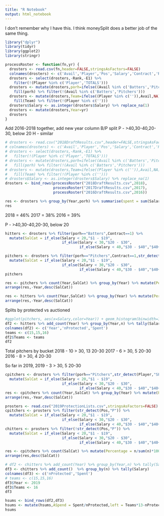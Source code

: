 ---
title: "R Notebook"
output: html_notebook
---
I don't remember why I have this.  I think moneySplit does a better job of the same thing.

```{r}
library("dplyr")
library(tidyr)
library(ggplot2)
library(stringr)

processRoster <- function(fn,yr) {
  drosters <- read.csv(fn,header=FALSE,stringsAsFactors=FALSE)
  colnames(drosters) <- c('Avail','Player','Pos','Salary','Contract','Rank','E1')
  drosters <- select(drosters,-Rank,-E1) %>%
    filter(!(Player %in% c('Player','TOTALS')))
  drosters <- mutate(drosters,porh=ifelse((Avail %in% c('Batters','Pitchers')),Avail,NA)) %>% 
    fill(porh) %>% filter(!(Avail %in% c('Batters','Pitchers')))
  drosters <- mutate(drosters,Team=ifelse((Player %in% c('')),Avail,NA)) %>% 
    fill(Team) %>% filter(!(Player %in% c('')))
  drosters$Salary <- as.integer(drosters$Salary) %>% replace_na(1)
  drosters <- mutate(drosters,Year=yr)
  drosters
}

```

Add 2016-2018 together, add new year column
B/P split
P - >40,30-40,20-30, below 20
H - similar
```{r}
# drosters <- read.csv("2018DraftResults.csv",header=FALSE,stringsAsFactors=FALSE)
# colnames(drosters) <- c('Avail','Player','Pos','Salary','Contract','Rank','E1')
# drosters <- select(drosters,-Rank,-E1) %>%
#   filter(!(Player %in% c('Player','TOTALS')))
# drosters <- mutate(drosters,porh=ifelse((Avail %in% c('Batters','Pitchers')),Avail,NA)) %>% 
#   fill(porh) %>% filter(!(Avail %in% c('Batters','Pitchers')))
# drosters <- mutate(drosters,Team=ifelse((Player %in% c('')),Avail,NA)) %>% 
#   fill(Team) %>% filter(!(Player %in% c('')))
# drosters$Salary <- as.integer(drosters$Salary) %>% replace_na(1)
drosters <- bind_rows(processRoster("2018DraftResults.csv",2018),
                      processRoster("2017DraftResults.csv",2017),
                      processRoster("2016DraftResults.csv",2016))
```

```{r}
res <- drosters %>% group_by(Year,porh) %>% summarise(spent = sum(Salary))
res
```
2018 = 46%
2017 = 38%
2016 = 39%

P - >40,30-40,20-30, below 20
```{r}
hitters <- drosters %>% filter(porh=="Batters",Contract==1) %>%
  mutate(SalCat = if_else(Salary < 20,"$1 - $19",
                          if_else(Salary < 30,"$20 - $30",
                                  if_else(Salary < 40,"$30 - $40","$40+"))))

pitchers <- drosters %>% filter(porh=="Pitchers",Contract==1,str_detect(Player,"SP")) %>%
  mutate(SalCat = if_else(Salary < 20,"$1 - $19",
                          if_else(Salary < 30,"$20 - $30",
                                  if_else(Salary < 40,"$30 - $40","$40+"))))
pitchers
```

```{r}
res <- pitchers %>% count(Year,SalCat) %>% group_by(Year) %>% mutate(Percentage = n/sum(n)*100) 
arrange(res,-Year,desc(SalCat))
```

```{r}
res <- hitters %>% count(Year,SalCat) %>% group_by(Year) %>% mutate(Percentage = n/sum(n)*100) 
arrange(res,-Year,desc(SalCat))
```
Splits by protected vs auctioned
```{r}
#ggplot(pitchers, aes(x=Salary,color=Year)) + geom_histogram(binwidth=10)
df2 <- hitters %>% add_count(Year) %>% group_by(Year,n) %>% tally(Salary)
colnames(df2) <- c('Year','nProtected','Spent')
teams <- c(15,15,16)
df2$Teams <- teams
df2
```


Total pitchers by bucket
2018 - 10 > 30, 13 20-30
2017 - 6 > 30, 5 20-30
2016 - 8 > 30, 4 20-30

So far in 2019,
2019 - 3 > 30, 5 20-30

```{r}
cpitchers <- drosters %>% filter(porh=="Pitchers",str_detect(Player,"SP")) %>%
  mutate(SalCat = if_else(Salary < 20,"$1 - $19",
                          if_else(Salary < 30,"$20 - $30",
                                  if_else(Salary < 40,"$30 - $40","$40+"))))
res <- cpitchers %>% count(Year,SalCat) %>% group_by(Year) %>% mutate(Percentage = n/sum(n)*100) 
arrange(res,-Year,desc(SalCat))

```

```{r}
prosters <- read.csv("2019ProtectionLists.csv",stringsAsFactors=FALSE)
cpitchers <- prosters %>% filter(str_detect(Pos,"P")) %>%
  mutate(SalCat = if_else(Salary < 20,"$1 - $19",
                          if_else(Salary < 30,"$20 - $30",
                                  if_else(Salary < 40,"$30 - $40","$40+"))))
chitters <- prosters %>% filter(!str_detect(Pos,"P")) %>%
  mutate(SalCat = if_else(Salary < 20,"$1 - $19",
                          if_else(Salary < 30,"$20 - $30",
                                  if_else(Salary < 40,"$30 - $40","$40+"))))

res <- cpitchers %>% count(SalCat) %>% mutate(Percentage = n/sum(n)*100) 
arrange(res,desc(SalCat))

```

```{r}
# df2 <- chitters %>% add_count(Year) %>% group_by(Year,n) %>% tally(Salary)
df3 <- chitters %>% add_count()  %>% group_by(n) %>% tally(Salary)
colnames(df3) <- c('nProtected','Spent')
# teams <- c(15,15,16)
df3$Year <- 2019
df3$Teams <- 16
df3

```

```{r}
hsums <- bind_rows(df2,df3)
hsums <- mutate(hsums,ASpend = Spent/nProtected,left = Teams*13-nProtected)
hsums
```

